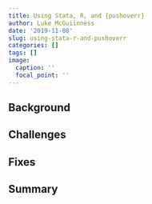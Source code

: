 ```yaml
---
title: Using Stata, R, and {pushoverr}
author: Luke McGuiinness
date: '2019-11-08'
slug: using-stata-r-and-pushoverr
categories: []
tags: []
image:
  caption: ''
  focal_point: ''
---
```


## Background

## Challenges

## Fixes

## Summary